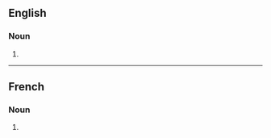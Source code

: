==English==

===Noun===
{{head|en|noun form}}

# {{plural of|en|substitution}}

----

==French==

===Noun===
{{head|fr|noun plural form}}

# {{plural of|fr|substitution}}